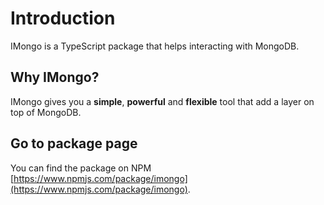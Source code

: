 # Introduction
 
IMongo is a TypeScript package that helps interacting with MongoDB.

## Why IMongo?

IMongo gives you a **simple**, **powerful** and **flexible** tool that add a layer on top of MongoDB.

## Go to package page

You can find the package on NPM [https://www.npmjs.com/package/imongo](https://www.npmjs.com/package/imongo).

